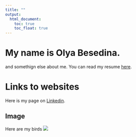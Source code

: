 ```yaml
---
title: ""
output: 
  html_document:
    toc: true
    toc_float: true
---
```



# My name is Olya Besedina.

and somethign else about me.
You can read my resume [here](resume.html).

# Links to websites

Here is my page on [Linkedin](https://www.linkedin.com/in/olya-besedina-b32206a4/).

## Image

Here are my birds
![](images/name.jpg)







